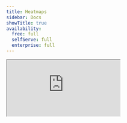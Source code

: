 ```yaml
---
title: Heatmaps
sidebar: Docs
showTitle: true
availability:
  free: full
  selfServe: full
  enterprise: full
---
```


<iframe
    src="https://www.youtube-nocookie.com/embed/2jQco8hEvTI?start=250"
    className="rounded shadow-xl"
/>

Heatmaps shows you how users are interacting with elements on your website or app.

To start, ensure you enable the capturing of heatmap data in [your project settings](https://us.posthog.com/settings/project-autocapture#heatmaps) or with the `enable_heatmaps` key in the [JavaScript Web SDK initialization config](/docs/libraries/js/config). 

Heatmap data is captured along with other events, so it doesn't contribute to your bill, but the clickmap requires [autocapture](/docs/product-analytics/autocapture) and the scrollmap requires pageleave events. 

You can view heatmaps via the PostHog toolbar, or using the in-app Heatmap tool that's currently an opt-in beta.

## Viewing heatmaps using the toolbar

To view your heatmaps, click the heatmap icon on the toolbar.

![Launch toolbar heatmaps](https://res.cloudinary.com/dmukukwp6/image/upload/v1710055416/posthog.com/contents/images/tutorials/toolbar/toolbar-heatmap.png)

There are three kinds of heatmaps in the toolbar:

1. **Heatmap:** which captures mouse movements, clicks, dead clicks, and rageclicks and shows you a heatmap of these interactions.

2. **Scrollmap:** which shows you how far users are scrolling down your page.

3. **Clickmap:** AKA the OG heatmap. It uses autocapture to show you the elements users are clicking on your website.

## Viewing heatmaps in PostHog (beta)

You can also view heatmaps directly in the PostHog. This method is currently in beta and provides almost the same functionality as the toolbar.

To view heatmaps in the app:

1. Enable the [**In-App Heatmaps** feature preview](https://app.posthog.com/settings/user-feature-previews#heatmaps-ui)
1. Go to the [Heatmaps section in PostHog](https://us.posthog.com/heatmaps)
2. Type the URL of your website in the **Display URL** field
3. Optional: Use wildcard URL matching for the **Heatmap data URL** to combine data from similar pages

![Heatmaps in PostHog app interface](https://res.cloudinary.com/dmukukwp6/image/upload/q_auto,f_auto/heatmaps_in_app_9b447c455e.png)

The in-app heatmap viewer provides the same three types of heatmaps as the toolbar:

1. **Heatmap:** Visual representation of mouse movements, clicks, dead clicks, and rageclicks
2. **Scrollmap:** Shows how far users scroll down your page
3. **Clickmap:** Displays click counts on specific elements with rageclick indicators

All configuration options available in the toolbar (aggregation, viewport accuracy, color palette, fixed positioning) are also available in the in-app version.

## Heatmaps

The heatmap shows where on the page users are clicking, dead clicking, rageclicking, or moving their mouse. Unlike the clickmap, the user doesn't need to click on a clickable element, so you can see where users are trying to click.

There are multiple options to configure your heatmap.

![Heatmap settings](https://res.cloudinary.com/dmukukwp6/image/upload/v1716592885/posthog.com/contents/docs/toolbar/settings.png)

### Aggregation

The heatmap can show a count of events, or of unique users. The default is to show the count of events.

The unique users count is based on the user's distinct ID, so if a user is using multiple devices or browsers, they are counted as multiple users. This is so that the heatmap can be much faster to load.

The clickmap can be used when you want exact counts.

### Viewport accuracy

You can set a tolerance for the viewport accuracy. 

This enables you to view the heatmap on a different sized screen from your users. You can reduce viewport accuracy to include events from different sized screens. 

This means that you get more data but the position might not be as accurate. 

![Viewport accuracy](https://res.cloudinary.com/dmukukwp6/image/upload/v1716592899/posthog.com/contents/docs/toolbar/accuracy.png)

### Color palette

The default palette for the heatmap is a gradient from red to green. This won't be visible for all users or against all site color themes. 

You can change the color palette to a different gradient or to a single color.

### Fixed positioning

Some clicks are on elements that don't move when the page scrolls. 

Our JavaScript SDK attempts to detect fixed elements, such as headers or modals, and show those heatmap areas, ignoring the scroll value. 

You can change fixed positioning so these clicks move when scrolled or hide them entirely.

## Scrollmaps

The scrollmap uses data from pageview and pageleave events to show how far down the page users are scrolling. 

![Scrollmap](https://res.cloudinary.com/dmukukwp6/image/upload/v1716593249/posthog.com/contents/docs/toolbar/scrollmap.png)

## Clickmaps

With the clickmap, clickable elements on your website will have a red overlay with numbers on them. 

Here's an example of our website with the heatmap enabled:

![An example from the PostHog website showing the click map highlighting a number of page elements. Some showing a count of clicks and one also showing a rageclick](https://res.cloudinary.com/dmukukwp6/image/upload/v1710055416/posthog.com/contents/images/tutorials/toolbar/posthog-heatmap-example.png)

Each number in the top right box of each element represents the total number of clicks in the last 7 days. 

The number in the top left of the element is the number of rageclicks. 

A rageclick is collected when a user clicks on a static element more than three times in a one-second window.

Numbers at the bottom or top of the screen indicate that there are more elements that are not currently being displayed on the page.

### How to create an action from the clickmap

With the clickmap enabled, click on any element. This opens a menu where you can then create an [action](/docs/data/actions) from it.

![How to create an action using the clickmap](https://res.cloudinary.com/dmukukwp6/video/upload/v1710055416/posthog.com/contents/images/products/product-analytics/heatmaps-create-action.mp4)

### Loading more data

If you have many events, you may need to load more data to see everything on the clickmap. 

To do this, click on the load more button in the clickmap menu.

![How to load more data in the clickmap menu](https://res.cloudinary.com/dmukukwp6/image/upload/v1710055416/posthog.com/contents/images/products/product-analytics/heatmaps-load-more.png)

### Matching links by their target URL

By default, the toolbar matches clicks using the elements on the page, and not by their target URLs (i.e., `href` attribute). 

This is fine for most scenarios where you have static elements with the same target URL. 

However, this may not be ideal for dynamic lists that have different target URLs depending on the underlying data.

For example, consider the following screenshot of a list of elements for "Newly seen persons" from the PostHog app:

![the list of recent insights showing several clicks](https://res.cloudinary.com/dmukukwp6/image/upload/v1710055416/posthog.com/contents/images/products/product-analytics/heatmaps-target-url-off.png)

The "Newly seen persons" shows the most recent list of persons using the app and is constantly being updated as new users use the app. 

In the clickmap, we see 106 clicks for the **first element**. 

This doesn't mean that the this specific person in the list received 106 clicks, but rather that the first element in the list received 106 clicks, regardless of which person was shown.

If we were interested in the number of clicks each specific person in the list received (regardless of which position they appeared in), then we can turn on "Match links by their target URL" in the clickmap menu. 

This matches clicks to elements based on their target URLs.

![How to enable link matching in the clickmap](https://res.cloudinary.com/dmukukwp6/image/upload/v1710055416/posthog.com/contents/images/products/product-analytics/heatmaps-match-link.png)

For example, if we enable this for our previous example, we see much fewer clicks. 

This is because we are now seeing clicks on each specific user:

![How to enable link matching in the clickmap](https://res.cloudinary.com/dmukukwp6/image/upload/v1710055416/posthog.com/contents/images/products/product-analytics/heatmaps-target-url-on.png)

## Combining maps from similar pages using wildcards

If you have similar pages that have dynamic content based on an identifier in the URL (e.g., product pages on an ecommerce site), you can combine their heatmap data using wildcards `*` in the heatmap menu.

For example, if the product pages on an ecommerce site use a URL format of `https://yourwebsite.com/products/product-id`, you can use the wildcard URL `https://yourwebsite.com/products/*` to display a combined heatmap from all the product pages.

![Toolbar heatmaps popover menu being used to add a wildcard into the URL](https://res.cloudinary.com/dmukukwp6/image/upload/v1710055416/posthog.com/contents/images/products/product-analytics/toolbar-heatmap-wildcard.png)

## Troubleshooting

### Heatmap is captured, but site is not showing

If you're viewing heatmaps [in-app](https://us.posthog.com/heatmaps) and the heatmap appears over a blank page, your site may be blocking it from being displayed in an `<iframe>`.

In app, PostHog overlays the heatmap over your site in an iframe. You can allow PostHog to place your site in an `<iframe>` by updating your `Content-Security-Policy` header.

| Region | Content Security Policy |
| --- | --- |
| US | `Content-Security-Policy: frame-ancestors 'self' https://us.posthog.com;` |
| EU | `Content-Security-Policy: frame-ancestors 'self' https://eu.posthog.com;` |
